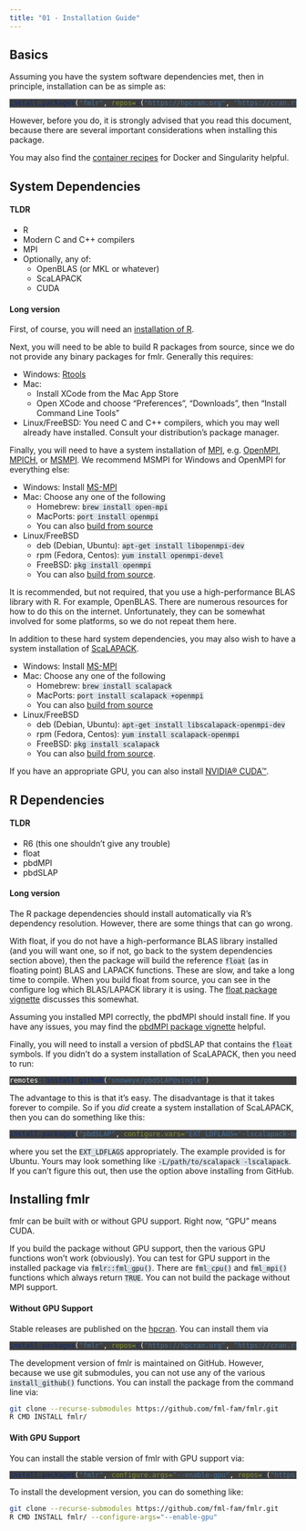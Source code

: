 ```yaml
---
title: "01 - Installation Guide"
---
```


<style type="text/css">
pre.r {color: white; background-color: #3f3f3f;}

code, pre {background-color: #dee4ea;} /* output bg */
code a {color: #0071db;}
pre a {color: #5daffc;}

.fl      {color: #9090f9;}  /* literal */
.fu      {color: #FF9800;}  /* function */
.ch,.st  {color: #4dc100;}  /* string */
.kw      {color: #FFC107;}  /* keyword */
.co      {color: #9E9E9E;}  /* comment */

.message { color: #EEEEEE;   font-weight: bolder;}
.error   { color: #f44336;  font-weight: bolder;}
.warning { color: #9C27B0; font-weight: bolder;}
</style>

## Basics

Assuming you have the system software dependencies met, then in
principle, installation can be as simple as:

``` r
install.packages("fmlr", repos=c("https://hpcran.org", "https://cran.rstudio.com"))
```

However, before you do, it is strongly advised that you read this
document, because there are several important considerations when
installing this package.

You may also find the [container
recipes](https://github.com/fml-fam/fmlr/tree/master/containers) for
Docker and Singularity helpful.

## System Dependencies

#### TLDR

  - R
  - Modern C and C++ compilers
  - MPI
  - Optionally, any of:
      - OpenBLAS (or MKL or whatever)
      - ScaLAPACK
      - CUDA

#### Long version

First, of course, you will need an [installation of
R](https://cran.r-project.org/).

Next, you will need to be able to build R packages from source, since we
do not provide any binary packages for fmlr. Generally this requires:

  - Windows: [Rtools](http://cran.r-project.org/bin/windows/Rtools/)
  - Mac:
      - Install XCode from the Mac App Store
      - Open XCode and choose “Preferences”, “Downloads”, then “Install
        Command Line Tools”
  - Linux/FreeBSD: You need C and C++ compilers, which you may well
    already have installed. Consult your distribution’s package manager.

Finally, you will need to have a system installation of
[MPI](https://en.wikipedia.org/wiki/Message_Passing_Interface),
e.g. [OpenMPI](https://www.open-mpi.org/),
[MPICH](https://www.mpich.org/), or
[MSMPI](https://docs.microsoft.com/en-us/message-passing-interface/microsoft-mpi).
We recommend MSMPI for Windows and OpenMPI for everything else:

  - Windows: Install
    [MS-MPI](https://msdn.microsoft.com/en-us/library/bb524831\(v=vs.85\).aspx)
  - Mac: Choose any one of the following
      - Homebrew: `brew install open-mpi`
      - MacPorts: `port install openmpi`
      - You can also [build from
        source](https://www.open-mpi.org/software/ompi/v2.1/)
  - Linux/FreeBSD
      - deb (Debian, Ubuntu): `apt-get install libopenmpi-dev`
      - rpm (Fedora, Centos): `yum install openmpi-devel`
      - FreeBSD: `pkg install openmpi`
      - You can also [build from
        source](https://www.open-mpi.org/software/ompi/v2.1/).

It is recommended, but not required, that you use a high-performance
BLAS library with R. For example, OpenBLAS. There are numerous resources
for how to do this on the internet. Unfortunately, they can be somewhat
involved for some platforms, so we do not repeat them here.

In addition to these hard system dependencies, you may also wish to have
a system installation of
[ScaLAPACK](https://netlib.sandia.gov/scalapack/).

  - Windows: Install
    [MS-MPI](https://msdn.microsoft.com/en-us/library/bb524831\(v=vs.85\).aspx)
  - Mac: Choose any one of the following
      - Homebrew: `brew install scalapack`
      - MacPorts: `port install scalapack +openmpi`
      - You can also [build from
        source](https://netlib.sandia.gov/scalapack/#_software)
  - Linux/FreeBSD
      - deb (Debian, Ubuntu): `apt-get install libscalapack-openmpi-dev`
      - rpm (Fedora, Centos): `yum install scalapack-openmpi`
      - FreeBSD: `pkg install scalapack`
      - You can also [build from
        source](https://netlib.sandia.gov/scalapack/#_software).

If you have an appropriate GPU, you can also install [NVIDIA®
CUDA™](https://developer.nvidia.com/cuda-downloads).

## R Dependencies

#### TLDR

  - R6 (this one shouldn’t give any trouble)
  - float
  - pbdMPI
  - pbdSLAP

#### Long version

The R package dependencies should install automatically via R’s
dependency resolution. However, there are some things that can go wrong.

With float, if you do not have a high-performance BLAS library installed
(and you will want one, so if not, go back to the system dependencies
section above), then the package will build the reference `float` (as in
floating point) BLAS and LAPACK functions. These are slow, and take a
long time to compile. When you build float from source, you can see in
the configure log which BLAS/LAPACK library it is using. The [float
package
vignette](https://cran.r-project.org/web/packages/float/vignettes/float.pdf)
discusses this somewhat.

Assuming you installed MPI correctly, the pbdMPI should install fine. If
you have any issues, you may find the [pbdMPI package
vignette](https://cran.r-project.org/web/packages/pbdMPI/vignettes/pbdMPI-guide.pdf)
helpful.

Finally, you will need to install a version of pbdSLAP that contains the
`float` symbols. If you didn’t do a system installation of ScaLAPACK,
then you need to run:

``` r
remotes::install_github("snoweye/pbdSLAP@single")
```

The advantage to this is that it’s easy. The disadvantage is that it
takes forever to compile. So if you *did* create a system installation
of ScaLAPACK, then you can do something like this:

``` r
install.packages("pbdSLAP", configure.vars="EXT_LDFLAGS='-lscalapack-openmpi'")
```

where you set the `EXT_LDFLAGS` appropriately. The example provided is
for Ubuntu. Yours may look something like `-L/path/to/scalapack
-lscalapack`. If you can’t figure this out, then use the option above
installing from GitHub.

## Installing fmlr

fmlr can be built with or without GPU support. Right now, “GPU” means
CUDA.

If you build the package without GPU support, then the various GPU
functions won’t work (obviously). You can test for GPU support in the
installed package via `fmlr::fml_gpu()`. There are `fml_cpu()` and
`fml_mpi()` functions which always return `TRUE`. You can not build the
package without MPI support.

#### Without GPU Support

Stable releases are published on the [hpcran](https://hpcran.org). You
can install them via

``` r
install.packages("fmlr", repos=c("https://hpcran.org", "https://cran.rstudio.com"))
```

The development version of fmlr is maintained on GitHub. However,
because we use git submodules, you can not use any of the various
`install_github()` functions. You can install the package from the
command line via:

``` bash
git clone --recurse-submodules https://github.com/fml-fam/fmlr.git
R CMD INSTALL fmlr/
```

#### With GPU Support

You can install the stable version of fmlr with GPU support via:

``` r
install.packages("fmlr", configure.args="--enable-gpu", repos=c("https://hpcran.org", "https://cran.rstudio.com"))
```

To install the development version, you can do something like:

``` bash
git clone --recurse-submodules https://github.com/fml-fam/fmlr.git
R CMD INSTALL fmlr/ --configure-args="--enable-gpu"
```
